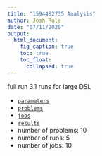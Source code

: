 ```yaml
---
title: "1594482735 Analysis"
author: Josh Rule
date: "07/11/2020"
output:
  html_document:
    fig_caption: true
    toc: true
    toc_float:
      collapsed: true
---
```


full run 3.1 runs for large DSL

- [`parameters`](./parameters.toml)
- [`problems`](./problems.txt)
- [`jobs`](./job.txt)
- [`results`](./results.csv)
- number of problems: 10
- number of runs: 5
- number of jobs: 10
